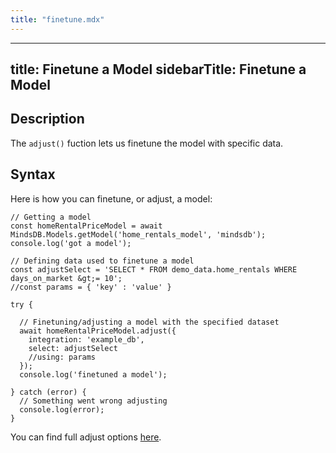 ```yaml
---
title: "finetune.mdx"
---
```


---
title: Finetune a Model
sidebarTitle: Finetune a Model
---

## Description

The `adjust()` fuction lets us finetune the model with specific data.

## Syntax

Here is how you can finetune, or adjust, a model:

```
// Getting a model
const homeRentalPriceModel = await MindsDB.Models.getModel('home_rentals_model', 'mindsdb');
console.log('got a model');

// Defining data used to finetune a model
const adjustSelect = 'SELECT * FROM demo_data.home_rentals WHERE days_on_market &gt;= 10';
//const params = { 'key' : 'value' }

try {

  // Finetuning/adjusting a model with the specified dataset
  await homeRentalPriceModel.adjust({
    integration: 'example_db',
    select: adjustSelect
    //using: params
  });
  console.log('finetuned a model');  
    
} catch (error) {
  // Something went wrong adjusting
  console.log(error);
}
```

You can find full adjust options [here](https://mindsdb.github.io/mindsdb-js-sdk/interfaces/models_trainingOptions.AdjustOptions.html).
